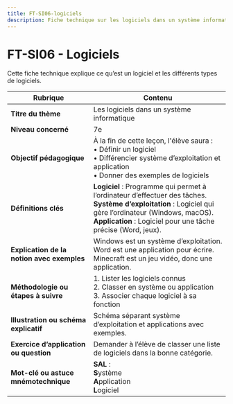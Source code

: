 ```yaml
---
title: FT-SI06-logiciels
description: Fiche technique sur les logiciels dans un système informatique
---
```



# FT-SI06 - Logiciels

Cette fiche technique explique ce qu’est un logiciel et les différents types de logiciels.

| **Rubrique**                                  | **Contenu**                                                                                                                                                                                                                      |
|-----------------------------------------------|---------------------------------------------------------------------------------------------------------------------------------------------------------------------------------------------------------------------------------|
| **Titre du thème**                            | Les logiciels dans un système informatique                                                                                                                                                                                      |
| **Niveau concerné**                           | 7e                                                                                                                                                                                                                              |
| **Objectif pédagogique**                      | À la fin de cette leçon, l'élève saura : <br/>• Définir un logiciel <br/>• Différencier système d’exploitation et application <br/>• Donner des exemples de logiciels                                                            |
| **Définitions clés**                          | **Logiciel** : Programme qui permet à l’ordinateur d’effectuer des tâches. <br/>**Système d’exploitation** : Logiciel qui gère l’ordinateur (Windows, macOS). <br/>**Application** : Logiciel pour une tâche précise (Word, jeux). |
| **Explication de la notion avec exemples**    | Windows est un système d’exploitation. Word est une application pour écrire. Minecraft est un jeu vidéo, donc une application.                                                                                                  |
| **Méthodologie ou étapes à suivre**           | 1. Lister les logiciels connus <br/>2. Classer en système ou application <br/>3. Associer chaque logiciel à sa fonction                                                                                                         |
| **Illustration ou schéma explicatif**         | Schéma séparant système d’exploitation et applications avec exemples.                                                                                                                                                           |
| **Exercice d’application ou question**        | Demander à l’élève de classer une liste de logiciels dans la bonne catégorie.                                                                                                                                                   |
| **Mot-clé ou astuce mnémotechnique**          | **SAL** : <br/>**S**ystème <br/>**A**pplication <br/>**L**ogiciel                                                                                                                                                               |